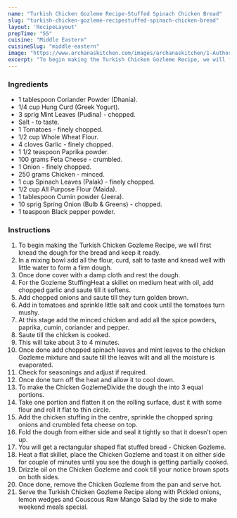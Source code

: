 ---
name: "Turkish Chicken Gozleme Recipe-Stuffed Spinach Chicken Bread"
slug: "turkish-chicken-gozleme-recipestuffed-spinach-chicken-bread"
layout: 'RecipeLayout'
prepTime: "55"
cuisine: "Middle Eastern"
cuisineSlug: "middle-eastern"
image: "https://www.archanaskitchen.com/images/archanaskitchen/1-Author/sibyl-archanaskitchen.com/Turkish_Style_Chicken_Golzeme_Recipestuffed_Bread_with_Spinach__Minced_Chicken_.jpg"
excerpt: "To begin making the Turkish Chicken Gozleme Recipe, we will first knead the dough for the bread and keep it ready"
---

### Ingredients

- 1 tablespoon Coriander Powder (Dhania).
- 1/4 cup Hung Curd (Greek Yogurt).
- 3 sprig Mint Leaves (Pudina) - chopped.
- Salt - to taste.
- 1 Tomatoes - finely chopped.
- 1/2 cup Whole Wheat Flour.
- 4 cloves Garlic - finely chopped.
- 1 1/2 teaspoon Paprika powder.
- 100 grams Feta Cheese - crumbled.
- 1 Onion - finely chopped.
- 250 grams Chicken - minced.
- 1 cup Spinach Leaves (Palak) - finely chopped.
- 1/2 cup All Purpose Flour (Maida).
- 1 tablespoon Cumin powder (Jeera).
- 10 sprig Spring Onion (Bulb & Greens) - chopped.
- 1 teaspoon Black pepper powder.

### Instructions

1. To begin making the Turkish Chicken Gozleme Recipe, we will first knead the dough for the bread and keep it ready.
1. In a mixing bowl add all the flour, curd, salt to taste and knead well with little water to form a firm dough.
1. Once done cover with a damp cloth and rest the dough.
1. For the Gozleme StuffingHeat a skillet on medium heat with oil, add chopped garlic and saute till it softens.
1. Add chopped onions and saute till they turn golden brown.
1. Add in tomatoes and sprinkle little salt and cook until the tomatoes turn mushy.
1. At this stage add the minced chicken and add all the spice powders, paprika, cumin, coriander and pepper.
1. Saute till the chicken is cooked.
1. This will take about 3 to 4 minutes.
1. Once done add chopped spinach leaves and mint leaves to the chicken Gozleme mixture and saute till the leaves wilt and all the moisture is evaporated.
1. Check for seasonings and adjust if required.
1. Once done turn off the heat and allow it to cool down.
1. To make the Chicken GozlemeDivide the dough the into 3 equal portions.
1. Take one portion and flatten it on the rolling surface, dust it with some flour and roll it flat to thin  circle.
1. Add the chicken stuffing in the centre, sprinkle the chopped spring onions and crumbled feta cheese on top.
1. Fold the dough from either side and seal it tightly so that it doesn’t open up.
1. You will get a rectangular shaped flat stuffed bread - Chicken Gozleme.
1. Heat a flat skillet, place the Chicken Gozleme and toast it on either side for couple of minutes until you see the dough is getting partially cooked.
1. Drizzle oil on the Chicken Gozleme and cook till your notice brown spots on both sides.
1. Once done, remove the Chicken Gozleme from the pan and serve hot.
1. Serve the Turkish Chicken Gozleme Recipe along with Pickled onions, lemon wedges and Couscous Raw Mango Salad by the side to make weekend meals special.
